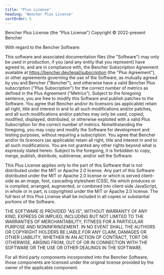 ```yaml
---
title: "Plus License"
heading: "Bencher Plus License"
sortOrder: 5
---
```


Bencher Plus License (the "Plus License")
Copyright © 2022-present Bencher

With regard to the Bencher Software:

This software and associated documentation files (the "Software") may
only be used in production, if you (and any entity that you represent)
have agreed to, and are in compliance with, the Bencher Subscription
Agreement available at https://bencher.dev/legal/subscription (the "Plus
Agreement"), or other agreements governing the use of the Software, as
mutually agreed by you and Bencher ("Bencher"), and otherwise have a
valid Bencher Plus subscription ("Plus Subscription") for the correct
number of metrics as defined in the Plus Agreement ("Metrics"). Subject
to the foregoing sentence, you are free to modify this Software and
publish patches to the Software. You agree that Bencher and/or its
licensors (as applicable) retain all right, title and interest in and to
all such modifications and/or patches, and all such modifications and/or
patches may only be used, copied, modified, displayed, distributed, or
otherwise exploited with a valid Plus Subscription for the correct
number of metrics. Notwithstanding the foregoing, you may copy and modify
the Software for development and testing purposes, without requiring a
subscription. You agree that Bencher and/or its licensors (as
applicable) retain all right, title and interest in and to all such
modifications. You are not granted any other rights beyond what is
expressly stated herein. Subject to the foregoing, it is forbidden to
copy, merge, publish, distribute, sublicense, and/or sell the Software.

This Plus License applies only to the part of this Software that is not
distributed under the MIT or Apache 2.0 license. Any part of this
Software distributed under the MIT or Apache 2.0 license or which is
served client-side as an image, font, cascading stylesheet (CSS), file
which produces or is compiled, arranged, augmented, or combined into
client-side JavaScript, in whole or in part, is copyrighted under the
MIT or Apache 2.0 license. The full text of this Plus License shall be
included in all copies or substantial portions of the Software.

THE SOFTWARE IS PROVIDED "AS IS", WITHOUT WARRANTY OF
ANY KIND, EXPRESS OR IMPLIED, INCLUDING BUT NOT LIMITED
TO THE WARRANTIES OF MERCHANTABILITY, FITNESS FOR A
PARTICULAR PURPOSE AND NONINFRINGEMENT. IN NO EVENT
SHALL THE AUTHORS OR COPYRIGHT HOLDERS BE LIABLE FOR ANY
CLAIM, DAMAGES OR OTHER LIABILITY, WHETHER IN AN ACTION
OF CONTRACT, TORT OR OTHERWISE, ARISING FROM, OUT OF OR
IN CONNECTION WITH THE SOFTWARE OR THE USE OR OTHER
DEALINGS IN THE SOFTWARE.

For all third party components incorporated into the Bencher Software, those
components are licensed under the original license provided by the owner of the
applicable component.
